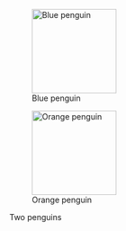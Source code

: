 ::: {#fig-penguins layout-ncol=2}

![Blue penguin](images/blue-penguin.png){#fig-blue height="150px"}

![Orange penguin](images/orange-penguin.png){#fig-orange height="150px"}

Two penguins
:::